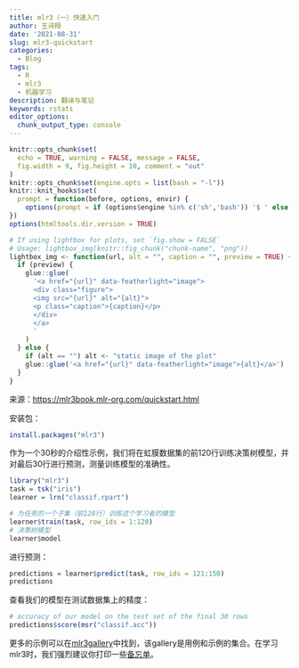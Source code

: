 ```yaml
---
title: mlr3（一）快速入门
author: 王诗翔
date: '2021-08-31'
slug: mlr3-quickstart
categories:
  - Blog
tags:
  - R
  - mlr3
  - 机器学习
description: 翻译与笔记
keywords: rstats
editor_options:
  chunk_output_type: console
---
```


<!-- Links -->

```r
knitr::opts_chunk$set(
  echo = TRUE, warning = FALSE, message = FALSE,
  fig.width = 9, fig.height = 10, comment = "out"
)
knitr::opts_chunk$set(engine.opts = list(bash = "-l"))
knitr::knit_hooks$set(
  prompt = function(before, options, envir) {
    options(prompt = if (options$engine %in% c('sh','bash')) '$ ' else 'R> ')
})
options(htmltools.dir.version = TRUE)

# If using lightbox for plots, set `fig.show = FALSE`
# Usage: lightbox_img(knitr::fig_chunk("chunk-name", "png"))
lightbox_img <- function(url, alt = "", caption = "", preview = TRUE) {
  if (preview) {
    glue::glue(
      '<a href="{url}" data-featherlight="image">
      <div class="figure">
      <img src="{url}" alt="{alt}">
      <p class="caption">{caption}</p>
      </div>
      </a>
      '
    )
  } else {
    if (alt == "") alt <- "static image of the plot"
    glue::glue('<a href="{url}" data-featherlight="image">{alt}</a>')
  }
}
```

来源：<https://mlr3book.mlr-org.com/quickstart.html>

安装包：

```r
install.packages("mlr3")
```

作为一个30秒的介绍性示例，我们将在虹膜数据集的前120行训练决策树模型，并对最后30行进行预测，测量训练模型的准确性。

```r
library("mlr3")
task = tsk("iris")
learner = lrn("classif.rpart")

# 为任务的一个子集（前120行）训练这个学习者的模型
learner$train(task, row_ids = 1:120)
# 决策树模型
learner$model
```

进行预测：

```r
predictions = learner$predict(task, row_ids = 121:150)
predictions
```

查看我们的模型在测试数据集上的精度：

```r
# accuracy of our model on the test set of the final 30 rows
predictions$score(msr("classif.acc"))
```

更多的示例可以在[mlr3gallery](https://mlr3gallery.mlr-org.com/)中找到，该gallery是用例和示例的集合。在学习mlr3时，我们强烈建议你打印一些[备忘单](https://cheatsheets.mlr-org.com/)。

